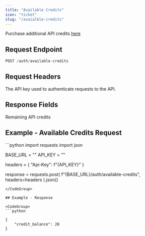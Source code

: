 ```yaml
---
title: "Available Credits"
icon: "ticket"
slug: "/avaialble-credits"
---
```


Purchase additional API credits [here](https://buy.stripe.com/eVa6qG94ibPRbUAdQQ)

## Request Endpoint

```python
POST /auth/available-credits
```

## Request Headers

<ParamField header="Api-Key" type="string" required>
  The API key used to authenticate requests to the API.
</ParamField>

## Response Fields

<ResponseField name="credit_balance" type="int">
  Remaining API credits
</ResponseField>

## Example - Available Credits Request

<CodeGroup>
  ```python
  import requests
  import json

  BASE_URL = ""
  API_KEY = ""

  headers = {
      "Api-Key": f"{API_KEY}"
  }

  response = requests.post(
      f"{BASE_URL}/auth/available-credits",
      headers=headers
      ).json()
  ```
</CodeGroup>

## Example - Response

<CodeGroup>
  ```python

  {
      "credit_balance": 28
  }

  ```
</CodeGroup>